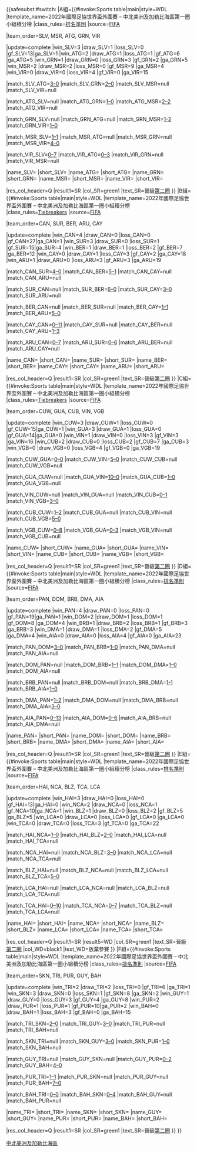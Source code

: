 {{<includeonly>safesubst:</includeonly>#switch: {{{1}}}
|A組={{#invoke:Sports table|main|style=WDL
|template_name=2022年國際足協世界盃外圍賽 – 中北美洲及加勒比海區第一圈小組積分榜
|class_rules=[[2022年國際足協世界盃外圍賽#排名準則|排名準則]]
|source=[https://www.fifa.com/worldcup/preliminaries/#nccamerica FIFA]

<!--Update team positions below (check tiebreakers)-->
|team_order=SLV, MSR, ATG, GRN, VIR

<!--Update team results below (including date)-->
|update=complete
|win_SLV=3 |draw_SLV=1 |loss_SLV=0 |gf_SLV=13|ga_SLV=1
|win_ATG=2 |draw_ATG=1 |loss_ATG=1 |gf_ATG=6 |ga_ATG=5
|win_GRN=1 |draw_GRN=0 |loss_GRN=3 |gf_GRN=2 |ga_GRN=5
|win_MSR=2 |draw_MSR=2 |loss_MSR=0 |gf_MSR=9 |ga_MSR=4
|win_VIR=0 |draw_VIR=0 |loss_VIR=4 |gf_VIR=0 |ga_VIR=15

<!--Update match results below-->
|match_SLV_ATG=[[2022年國際足協世界盃外圍賽 – 中北美洲及加勒比海區第一圈#El Salvador v Antigua and Barbuda|3-0]]
|match_SLV_GRN=[[2022年國際足協世界盃外圍賽 – 中北美洲及加勒比海區第一圈#El Salvador v Grenada|2–0]]
|match_SLV_MSR=null
|match_SLV_VIR=null

|match_ATG_SLV=null
|match_ATG_GRN=[[2022年國際足協世界盃外圍賽 – 中北美洲及加勒比海區第一圈#Antigua and Barbuda v Grenada|1–0]]
|match_ATG_MSR=[[2022年國際足協世界盃外圍賽 – 中北美洲及加勒比海區第一圈#Antigua and Barbuda v Montserrat|2–2]]
|match_ATG_VIR=null

|match_GRN_SLV=null
|match_GRN_ATG=null
|match_GRN_MSR=[[2022年國際足協世界盃外圍賽 – 中北美洲及加勒比海區第一圈#Grenada v Montserrat|1-2]]
|match_GRN_VIR=[[2022年國際足協世界盃外圍賽 – 中北美洲及加勒比海區第一圈#Grenada v U.S. Virgin Islands|1–0]]

|match_MSR_SLV=[[2022年國際足協世界盃外圍賽 – 中北美洲及加勒比海區第一圈#Montserrat v El Salvador|1–1]]
|match_MSR_ATG=null
|match_MSR_GRN=null
|match_MSR_VIR=[[2022年國際足協世界盃外圍賽 – 中北美洲及加勒比海區第一圈#Montserrat v U.S. Virgin Islands|4–0]]

|match_VIR_SLV=[[2022年國際足協世界盃外圍賽 – 中北美洲及加勒比海區第一圈#U.S. Virgin Islands v El Salvador|0–7]]
|match_VIR_ATG=[[2022年國際足協世界盃外圍賽 – 中北美洲及加勒比海區第一圈#U.S. Virgin Islands v Antigua and Barbuda|0–3]]
|match_VIR_GRN=null
|match_VIR_MSR=null

<!--Team definitions-->
|name_SLV={{fb|SLV}} |short_SLV={{fbicon|SLV}}
|name_ATG={{fb|ATG}} |short_ATG={{fbicon|ATG}}
|name_GRN={{fb|GRN}} |short_GRN={{fbicon|GRN}}
|name_MSR={{fb|MSR}} |short_MSR={{fbicon|MSR}}
|name_VIR={{fb|VIR}} |short_VIR={{fbicon|VIR}}

<!--Qualification column definitions-->
|res_col_header=Q
|result1=SR
|col_SR=green1 |text_SR=晉級[[2022年國際足協世界盃外圍賽 – 中北美洲及加勒比海區第二圈|第二圈]]
}}
|B組={{#invoke:Sports table|main|style=WDL
|template_name=2022年國際足協世界盃外圍賽 – 中北美洲及加勒比海區第一圈小組積分榜
|class_rules=[[2022年國際足協世界盃外圍賽#Tiebreakers|Tiebreakers]]
|source=[https://www.fifa.com/worldcup/preliminaries/#nccamerica FIFA]

<!--Update team positions below (check tiebreakers)-->
|team_order=CAN, SUR, BER, ARU, CAY

<!--Update team results below (including date)-->
|update=complete
|win_CAN=4 |draw_CAN=0 |loss_CAN=0 |gf_CAN=27|ga_CAN=1
|win_SUR=3 |draw_SUR=0 |loss_SUR=1 |gf_SUR=15|ga_SUR=4
|win_BER=1 |draw_BER=1 |loss_BER=2 |gf_BER=7 |ga_BER=12
|win_CAY=0 |draw_CAY=1 |loss_CAY=3 |gf_CAY=2 |ga_CAY=18
|win_ARU=1 |draw_ARU=0 |loss_ARU=3 |gf_ARU=3 |ga_ARU=19

<!--Update match results below-->
|match_CAN_SUR=[[2022年國際足協世界盃外圍賽 – 中北美洲及加勒比海區第一圈#Canada v Suriname|4–0]]
|match_CAN_BER=[[2022年國際足協世界盃外圍賽 – 中北美洲及加勒比海區第一圈#Canada v Bermuda|5–1]]
|match_CAN_CAY=null
|match_CAN_ARU=null

|match_SUR_CAN=null
|match_SUR_BER=[[2022年國際足協世界盃外圍賽 – 中北美洲及加勒比海區第一圈#Suriname v Bermuda|6–0]]
|match_SUR_CAY=[[2022年國際足協世界盃外圍賽 – 中北美洲及加勒比海區第一圈#Suriname v Cayman Islands|3–0]]
|match_SUR_ARU=null

|match_BER_CAN=null
|match_BER_SUR=null
|match_BER_CAY=[[2022年國際足協世界盃外圍賽 – 中北美洲及加勒比海區第一圈#Bermuda v Cayman Islands|1–1]]
|match_BER_ARU=[[2022年國際足協世界盃外圍賽 – 中北美洲及加勒比海區第一圈#Bermuda v Aruba|5–0]]

|match_CAY_CAN=[[2022年國際足協世界盃外圍賽 – 中北美洲及加勒比海區第一圈#Cayman Islands v Canada|0–11]]
|match_CAY_SUR=null
|match_CAY_BER=null
|match_CAY_ARU=[[2022年國際足協世界盃外圍賽 – 中北美洲及加勒比海區第一圈#Cayman Islands v Aruba|1–3]]

|match_ARU_CAN=[[2022年國際足協世界盃外圍賽 – 中北美洲及加勒比海區第一圈#Aruba v Canada|0–7]]
|match_ARU_SUR=[[2022年國際足協世界盃外圍賽 – 中北美洲及加勒比海區第一圈#Aruba v Suriname|0–6]]
|match_ARU_BER=null
|match_ARU_CAY=null

<!--Team definitions-->
|name_CAN={{fb|CAN}} |short_CAN={{fbicon|CAN}}
|name_SUR={{fb|SUR}} |short_SUR={{fbicon|SUR}}
|name_BER={{fb|BER}} |short_BER={{fbicon|BER}}
|name_CAY={{fb|CAY}} |short_CAY={{fbicon|CAY}}
|name_ARU={{fb|ARU}} |short_ARU={{fbicon|ARU}}

<!--Qualification column definitions-->
|res_col_header=Q
|result1=SR
|col_SR=green1 |text_SR=晉級[[2022年國際足協世界盃外圍賽 – 中北美洲及加勒比海區第二圈|第二圈]]
}}
|C組={{#invoke:Sports table|main|style=WDL
|template_name=2022年國際足協世界盃外圍賽 – 中北美洲及加勒比海區第一圈小組積分榜
|class_rules=[[2022年國際足協世界盃外圍賽#Tiebreakers|Tiebreakers]]
|source=[https://www.fifa.com/worldcup/preliminaries/#nccamerica FIFA]

<!--Update team positions below (check tiebreakers)-->
|team_order=CUW, GUA, CUB, VIN, VGB

<!--Update team results below (including date)-->
|update=complete
|win_CUW=3 |draw_CUW=1 |loss_CUW=0 |gf_CUW=15|ga_CUW=1
|win_GUA=3 |draw_GUA=1 |loss_GUA=0 |gf_GUA=14|ga_GUA=0
|win_VIN=1 |draw_VIN=0 |loss_VIN=3 |gf_VIN=3 |ga_VIN=16
|win_CUB=2 |draw_CUB=0 |loss_CUB=2 |gf_CUB=7 |ga_CUB=3
|win_VGB=0 |draw_VGB=0 |loss_VGB=4 |gf_VGB=0 |ga_VGB=19

<!--Update match results below-->
|match_CUW_GUA=[[2022年國際足協世界盃外圍賽 – 中北美洲及加勒比海區第一圈#Curaçao v Guatemala|0–0]]
|match_CUW_VIN=[[2022年國際足協世界盃外圍賽 – 中北美洲及加勒比海區第一圈#Curaçao v Saint Vincent and the Grenadines|5–0]]
|match_CUW_CUB=null
|match_CUW_VGB=null

|match_GUA_CUW=null
|match_GUA_VIN=[[2022年國際足協世界盃外圍賽 – 中北美洲及加勒比海區第一圈#Guatemala v Saint Vincent and the Grenadines|10–0]]
|match_GUA_CUB=[[2022年國際足協世界盃外圍賽 – 中北美洲及加勒比海區第一圈#Guatemala v Cuba|1–0]]
|match_GUA_VGB=null

|match_VIN_CUW=null
|match_VIN_GUA=null
|match_VIN_CUB=[[2022年國際足協世界盃外圍賽 – 中北美洲及加勒比海區第一圈#Saint Vincent and the Grenadines v Cuba|0–1]]
|match_VIN_VGB=[[2022年國際足協世界盃外圍賽 – 中北美洲及加勒比海區第一圈#Saint Vincent and the Grenadines v British Virgin Islands|3–0]]

|match_CUB_CUW=[[2022年國際足協世界盃外圍賽 – 中北美洲及加勒比海區第一圈#Cuba v Curaçao|1–2]]
|match_CUB_GUA=null
|match_CUB_VIN=null
|match_CUB_VGB=[[2022年國際足協世界盃外圍賽 – 中北美洲及加勒比海區第一圈#Cuba v British Virgin Islands|5–0]]

|match_VGB_CUW=[[2022年國際足協世界盃外圍賽 – 中北美洲及加勒比海區第一圈#British Virgin Islands v Curaçao|0–8]]
|match_VGB_GUA=[[2022年國際足協世界盃外圍賽 – 中北美洲及加勒比海區第一圈#British Virgin Islands v Guatemala|0–3]]
|match_VGB_VIN=null
|match_VGB_CUB=null

<!--Team definitions-->
|name_CUW={{fb|CUW}} |short_CUW={{fbicon|CUW}}
|name_GUA={{fb|GUA}} |short_GUA={{fbicon|GUA}}
|name_VIN={{fb|VIN}} |short_VIN={{fbicon|VIN}}
|name_CUB={{fb|CUB}} |short_CUB={{fbicon|CUB}}
|name_VGB={{fb|VGB}} |short_VGB={{fbicon|VGB}}

<!--Qualification column definitions-->
|res_col_header=Q
|result1=SR
|col_SR=green1 |text_SR=晉級[[2022年國際足協世界盃外圍賽 – 中北美洲及加勒比海區第二圈|第二圈]]
}}
|D組={{#invoke:Sports table|main|style=WDL
|template_name=2022年國際足協世界盃外圍賽 – 中北美洲及加勒比海區第一圈小組積分榜
|class_rules=[[2022年國際足協世界盃外圍賽#排名準則|排名準則]]
|source=[https://www.fifa.com/worldcup/preliminaries/#nccamerica FIFA]

<!--Update team positions below (check tiebreakers)-->
|team_order=PAN, DOM, BRB, DMA, AIA

<!--Update team results below (including date)-->
|update=complete
|win_PAN=4 |draw_PAN=0 |loss_PAN=0 |gf_PAN=19|ga_PAN=1
|win_DOM=2 |draw_DOM=1 |loss_DOM=1 |gf_DOM=8 |ga_DOM=4
|win_BRB=1 |draw_BRB=2 |loss_BRB=1 |gf_BRB=3 |ga_BRB=3
|win_DMA=1 |draw_DMA=1 |loss_DMA=2 |gf_DMA=5 |ga_DMA=4
|win_AIA=0 |draw_AIA=0 |loss_AIA=4 |gf_AIA=0 |ga_AIA=23

<!--Update match results below-->
|match_PAN_DOM=[[2022年國際足協世界盃外圍賽 – 中北美洲及加勒比海區第一圈#Panama v Dominican Republic|3–0]]
|match_PAN_BRB=[[2022年國際足協世界盃外圍賽 – 中北美洲及加勒比海區第一圈#Panama v Barbados|1–0]]
|match_PAN_DMA=null
|match_PAN_AIA=null

|match_DOM_PAN=null
|match_DOM_BRB=[[2022年國際足協世界盃外圍賽 – 中北美洲及加勒比海區第一圈#Dominican Republic v Barbados|1–1]]
|match_DOM_DMA=[[2022年國際足協世界盃外圍賽 – 中北美洲及加勒比海區第一圈#Dominican Republic v Dominica|1–0]]
|match_DOM_AIA=null

|match_BRB_PAN=null
|match_BRB_DOM=null
|match_BRB_DMA=[[2022年國際足協世界盃外圍賽 – 中北美洲及加勒比海區第一圈#Barbados v Dominica|1-1]]
|match_BRB_AIA=[[2022年國際足協世界盃外圍賽 – 中北美洲及加勒比海區第一圈#Barbados v Anguilla|1–0]]

|match_DMA_PAN=[[2022年國際足協世界盃外圍賽 – 中北美洲及加勒比海區第一圈#Dominica v Panama|1–2]]
|match_DMA_DOM=null
|match_DMA_BRB=null
|match_DMA_AIA=[[2022年國際足協世界盃外圍賽 – 中北美洲及加勒比海區第一圈#Dominica v Anguilla|3–0]]

|match_AIA_PAN=[[2022年國際足協世界盃外圍賽 – 中北美洲及加勒比海區第一圈#Anguilla v Panama|0–13]]
|match_AIA_DOM=[[2022年國際足協世界盃外圍賽 – 中北美洲及加勒比海區第一圈#Anguilla v Dominican Republic|0–6]]
|match_AIA_BRB=null
|match_AIA_DMA=null

<!--Team definitions-->
|name_PAN={{fb|PAN}} |short_PAN={{fbicon|PAN}}
|name_DOM={{fb|DOM}} |short_DOM={{fbicon|DOM}}
|name_BRB={{fb|BRB}} |short_BRB={{fbicon|BRB}}
|name_DMA={{fb|DMA}} |short_DMA={{fbicon|DMA}}
|name_AIA={{fb|AIA}} |short_AIA={{fbicon|AIA}}

<!--Qualification column definitions-->
|res_col_header=Q
|result1=SR
|col_SR=green1 |text_SR=晉級[[2022年國際足協世界盃外圍賽 – 中北美洲及加勒比海區第二圈|第二圈]]
}}
|E組={{#invoke:Sports table|main|style=WDL
|template_name=2022年國際足協世界盃外圍賽 – 中北美洲及加勒比海區第一圈小組積分榜
|class_rules=[[2022年國際足協世界盃外圍賽#排名準則|排名準則]]
|source=[https://www.fifa.com/worldcup/preliminaries/#nccamerica FIFA]

<!--Update team positions below (check tiebreakers)-->
|team_order=HAI, NCA, BLZ, TCA, LCA

<!--Update team results below (including date)-->
|update=complete
|win_HAI=3 |draw_HAI=0 |loss_HAI=0 |gf_HAI=13|ga_HAI=0
|win_NCA=2 |draw_NCA=0 |loss_NCA=1 |gf_NCA=10|ga_NCA=1
|win_BLZ=1 |draw_BLZ=0 |loss_BLZ=2 |gf_BLZ=5 |ga_BLZ=5
|win_LCA=0 |draw_LCA=0 |loss_LCA=0 |gf_LCA=0 |ga_LCA=0
|win_TCA=0 |draw_TCA=0 |loss_TCA=3 |gf_TCA=0 |ga_TCA=22

<!--Update match results below-->
|match_HAI_NCA=[[2022年國際足協世界盃外圍賽 – 中北美洲及加勒比海區第一圈#Haiti v Nicaragua|1–0]]
|match_HAI_BLZ=[[2022年國際足協世界盃外圍賽 – 中北美洲及加勒比海區第一圈#Haiti v Belize|2–0]]
|match_HAI_LCA=null
|match_HAI_TCA=null

|match_NCA_HAI=null
|match_NCA_BLZ=[[2022年國際足協世界盃外圍賽 – 中北美洲及加勒比海區第一圈#Nicaragua v Belize|3–0]]
|match_NCA_LCA=null
|match_NCA_TCA=null

|match_BLZ_HAI=null
|match_BLZ_NCA=null
|match_BLZ_LCA=null
|match_BLZ_TCA=[[2022年國際足協世界盃外圍賽 – 中北美洲及加勒比海區第一圈#Belize v Turks and Caicos Islands|5–0]]

|match_LCA_HAI=null
|match_LCA_NCA=null
|match_LCA_BLZ=null
|match_LCA_TCA=null

|match_TCA_HAI=[[2022年國際足協世界盃外圍賽 – 中北美洲及加勒比海區第一圈#Turks and Caicos Islands v Haiti|0–10]]
|match_TCA_NCA=[[2022年國際足協世界盃外圍賽 – 中北美洲及加勒比海區第一圈#Turks and Caicos Islands v Nicaragua|0–7]]
|match_TCA_BLZ=null
|match_TCA_LCA=null

<!--Team definitions-->
|name_HAI={{fb|HAI}} |short_HAI={{fbicon|HAI}}
|name_NCA={{fb|NCA}} |short_NCA={{fbicon|NCA}}
|name_BLZ={{fb|BLZ}} |short_BLZ={{fbicon|BLZ}}
|name_LCA={{fb|LCA}} |short_LCA={{fbicon|LCA}}
|name_TCA={{fb|TCA}} |short_TCA={{fbicon|TCA}}

<!--Qualification column definitions-->
|res_col_header=Q
|result1=SR |result5=WD
|col_SR=green1 |text_SR=晉級[[2022年國際足協世界盃外圍賽 – 中北美洲及加勒比海區第二圈|第二圈]]
|col_WD=black1 |text_WD=放棄參賽
}}
|F組={{#invoke:Sports table|main|style=WDL
|template_name=2022年國際足協世界盃外圍賽 – 中北美洲及加勒比海區第一圈小組積分榜
|class_rules=[[2022年國際足協世界盃外圍賽#排名準則|排名準則]]
|source=[https://www.fifa.com/worldcup/preliminaries/#nccamerica FIFA]

<!--Update team positions below (check tiebreakers)-->
|team_order=SKN, TRI, PUR, GUY, BAH

<!--Update team results below (including date)-->
|update=complete
|win_TRI=2 |draw_TRI=2 |loss_TRI=0 |gf_TRI=6 |ga_TRI=1
|win_SKN=3 |draw_SKN=0 |loss_SKN=1 |gf_SKN=8 |ga_SKN=2
|win_GUY=1 |draw_GUY=0 |loss_GUY=3 |gf_GUY=4 |ga_GUY=8
|win_PUR=2 |draw_PUR=1 |loss_PUR=1 |gf_PUR=10|ga_PUR=2
|win_BAH=0 |draw_BAH=1 |loss_BAH=3 |gf_BAH=0 |ga_BAH=15

<!--Update match results below-->
|match_TRI_SKN=[[2022年國際足協世界盃外圍賽 – 中北美洲及加勒比海區第一圈#Trinidad and Tobago v Saint Kitts and Nevis|2–0]]
|match_TRI_GUY=[[2022年國際足協世界盃外圍賽 – 中北美洲及加勒比海區第一圈#Trinidad and Tobago v Guyana|3–0]]
|match_TRI_PUR=null
|match_TRI_BAH=null

|match_SKN_TRI=null
|match_SKN_GUY=[[2022年國際足協世界盃外圍賽 – 中北美洲及加勒比海區第一圈#Saint Kitts and Nevis v Guyana|3–0]]
|match_SKN_PUR=[[2022年國際足協世界盃外圍賽 – 中北美洲及加勒比海區第一圈#Saint Kitts and Nevis v Puerto Rico|1–0]]
|match_SKN_BAH=null

|match_GUY_TRI=null
|match_GUY_SKN=null
|match_GUY_PUR=[[2022年國際足協世界盃外圍賽 – 中北美洲及加勒比海區第一圈#Guyana v Puerto Rico|0–2]]
|match_GUY_BAH=[[2022年國際足協世界盃外圍賽 – 中北美洲及加勒比海區第一圈#Guyana v Bahamas|4–0]]

|match_PUR_TRI=[[2022年國際足協世界盃外圍賽 – 中北美洲及加勒比海區第一圈#Puerto Rico v Trinidad and Tobago|1–1]]
|match_PUR_SKN=null
|match_PUR_GUY=null
|match_PUR_BAH=[[2022年國際足協世界盃外圍賽 – 中北美洲及加勒比海區第一圈#Puerto Rico v Bahamas|7–0]]

|match_BAH_TRI=[[2022年國際足協世界盃外圍賽 – 中北美洲及加勒比海區第一圈#Bahamas v Trinidad and Tobago|0–0]]
|match_BAH_SKN=[[2022年國際足協世界盃外圍賽 – 中北美洲及加勒比海區第一圈#Bahamas v Saint Kitts and Nevis|0–4]]
|match_BAH_GUY=null
|match_BAH_PUR=null

<!--Team definitions-->
|name_TRI={{fb|TRI}} |short_TRI={{fbicon|TRI}}
|name_SKN={{fb|SKN}} |short_SKN={{fbicon|SKN}}
|name_GUY={{fb|GUY}} |short_GUY={{fbicon|GUY}}
|name_PUR={{fb|PUR}} |short_PUR={{fbicon|PUR}}
|name_BAH={{fb|BAH}} |short_BAH={{fbicon|BAH}}

<!--Qualification column definitions-->
|res_col_header=Q
|result1=SR
|col_SR=green1 |text_SR=晉級[[2022年國際足協世界盃外圍賽 – 中北美洲及加勒比海區第二圈|第二圈]]
}}
}}<noinclude>
{{Multiple sports table preview|matches=yes|A組|B組|C組|D組|E組|F組}}
[[Category:2022年國際足協世界盃外圍賽模板|中北美洲及加勒比海區]]
</noinclude>